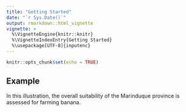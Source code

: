 ```yaml
---
title: "Getting Started"
date: "`r Sys.Date()`"
output: rmarkdown::html_vignette
vignette: >
  %\VignetteEngine{knitr::knitr}
  %\VignetteIndexEntry{Getting Started}
  %\usepackage[UTF-8]{inputenc}
---
```


```r
knitr::opts_chunk$set(echo = TRUE)
```

## Example

In this illustration, the overall suitability of the Marinduque province is assessed for farming
banana.